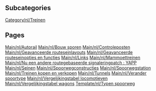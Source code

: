 
== Subcategories ==
[[Category/nl/Treinen]]

== Pages ==
[[Main/nl/Autorail]]
[[Main/nl/Bouw sporen]]
[[Main/nl/Controleposten]]
[[Main/nl/Geavanceerde routeseinlayouts]]
[[Main/nl/Geavanceerde routeseinopties en functies]]
[[Main/nl/Links]]
[[Main/nl/Mammoettreinen]]
[[Main/nl/Nu een andere routegebaseerde signaleringpatch : YAPP]]
[[Main/nl/Seinen]]
[[Main/nl/Spoorwegconstructies]]
[[Main/nl/Spoorwegstation]]
[[Main/nl/Treinen kopen en verkopen]]
[[Main/nl/Tunnels]]
[[Main/nl/Verander spoortype]]
[[Main/nl/Vergelijkingstabel locomotieven]]
[[Main/nl/Vergelijkingstabel wagons]]
[[Template/nl/Typen spoorweg]]
